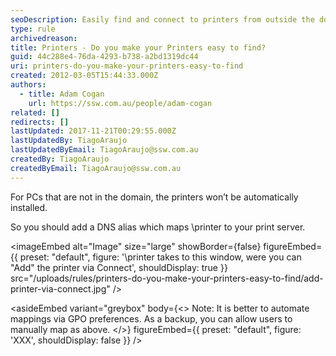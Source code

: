 ```yaml
---
seoDescription: Easily find and connect to printers from outside the domain with a simple DNS alias setup.
type: rule
archivedreason:
title: Printers - Do you make your Printers easy to find?
guid: 44c288e4-76da-4293-b738-a2bd1319dc44
uri: printers-do-you-make-your-printers-easy-to-find
created: 2012-03-05T15:44:33.000Z
authors:
  - title: Adam Cogan
    url: https://ssw.com.au/people/adam-cogan
related: []
redirects: []
lastUpdated: 2017-11-21T00:29:55.000Z
lastUpdatedBy: TiagoAraujo
lastUpdatedByEmail: TiagoAraujo@ssw.com.au
createdBy: TiagoAraujo
createdByEmail: TiagoAraujo@ssw.com.au
---
```


For PCs that are not in the domain, the printers won’t be automatically installed.

So you should add a DNS alias which maps \\printer to your print server.

<imageEmbed
  alt="Image"
  size="large"
  showBorder={false}
  figureEmbed={{
    preset: "default",
    figure: '\printer takes to this window, were you can "Add" the printer via Connect',
    shouldDisplay: true
  }}
  src="/uploads/rules/printers-do-you-make-your-printers-easy-to-find/add-printer-via-connect.jpg"
/>

<asideEmbed
  variant="greybox"
  body={<>
    Note: It is better to automate mappings via GPO preferences. As a backup, you can allow users to manually map as above.
  </>}
  figureEmbed={{
    preset: "default",
    figure: 'XXX',
    shouldDisplay: false
  }}
/>
